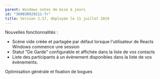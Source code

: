 ```yaml
---
parent: Windows notes de mise à jours
id: "360030929211-fr"
title: Version 2.17, déployée le 11 juillet 2019
---
```

Nouvelles fonctionnalités :

*   Scène vide créée et partagée par défaut lorsque l'utilisateur de Reacts Windows commence une session
*   Statut "De Garde" configurable et affichée dans la liste de vos contacts
*   Liste des participants à un évènement disponibles dans la liste de vos évènements.

Optimisation générale et fixation de bogues
